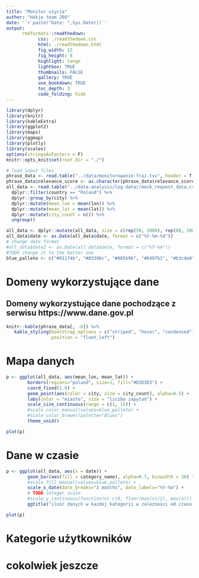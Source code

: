 ```yaml
---
title: "Monitor użycia"
author: "Hakje team 209"
date: '`r paste("Date: ",Sys.Date())`'
output: 
      rmdformats::readthedown:
            css: ./readthedown.css
            html: ./readthedown.html
            fig_width: 12
            fig_height: 8
            highlight: tango
            lightbox: TRUE
            thumbnails: FALSE
            gallery: TRUE
            use_bookdown: TRUE
            toc_depth: 3
            code_folding: hide
---
```


```r
library(dplyr)
library(knitr)
library(kableExtra)
library(ggplot2)
library(maps)
library(ggmap)
library(plotly)
library(scales)
options(stringsAsFactors = F)
knitr::opts_knit$set(root.dir = "./")
```

```r
# load input files
phrase_data <- read.table("../data/monitorowanie-fraz.tsv", header = T, sep="\t")
phrase_data$relevance_score <- as.character(phrase_data$relevance_score)
all_data <- read.table("../data-analysis/log-data//mock_request_data.csv", header = T, sep=",") %>%
  dplyr::filter(country == "Poland") %>%
  dplyr::group_by(city) %>%
  dplyr::mutate(mean_lon = mean(lon)) %>%
  dplyr::mutate(mean_lat = mean(lat)) %>%
  dplyr::mutate(city_count = n()) %>%
  ungroup()

all_data <- dplyr::mutate(all_data, size = c(rep(50, 2000), rep(80, 2000), rep(100, nrow(all_data)-4000)))
all_data$date <- as.Date(all_data$date, format = c("%Y-%m-%d"))
# change date format
#all_data$date2 <- as.Date(all_data$date, format = c("%Y-%m"))
#TODO change it to the better one
blue_pallete <- c("#011f4b", "#03396c", "#005b96", "#6497b1", "#b3cde0")
```


# Domeny wykorzystujące dane 

## Domeny wykorzystujące dane pochodzące z serwisu https://www.dane.gov.pl

```r
knitr::kable(phrase_data[, -6]) %>%
   kable_styling(bootstrap_options = c("striped", "hover", "condensed"),
                 position = "float_left")
```

# Mapa danych

```r
p <- ggplot(all_data, aes(mean_lon, mean_lat)) +
        borders(regions="poland", size=1, fill="#D3D3D3") +
        coord_fixed(1.6) +
        geom_point(aes(color = city, size = city_count), alpha=0.5) +
        labs(color = "miasto", size = "liczba zapytań") +
        scale_size_continuous(range = c(1, 15)) +
        #scale_color_manual(values=blue_pallete) +
        #scale_color_brewer(palette="Blues")
        theme_void()

plot(p)
```

# Dane w czasie

```r
p <- ggplot(all_data, aes(x = date)) +
        geom_bar(aes(fill = category_name), alpha=0.7, binwidth = 30) +
        #scale_fill_manual(values=blue_pallete) +
        scale_x_date(date_breaks="2 months", date_labels="%Y-%m") +
        # TODO integer scale
        #scale_y_continuous(function(n) c(0, floor(max(n)/2), max(n))) 
        ggtitle("ilość danych w kazdej kategorii w zalezności od czasu ściągnia")

plot(p)
```

# Kategorie użytkowników

# cokolwiek jeszcze